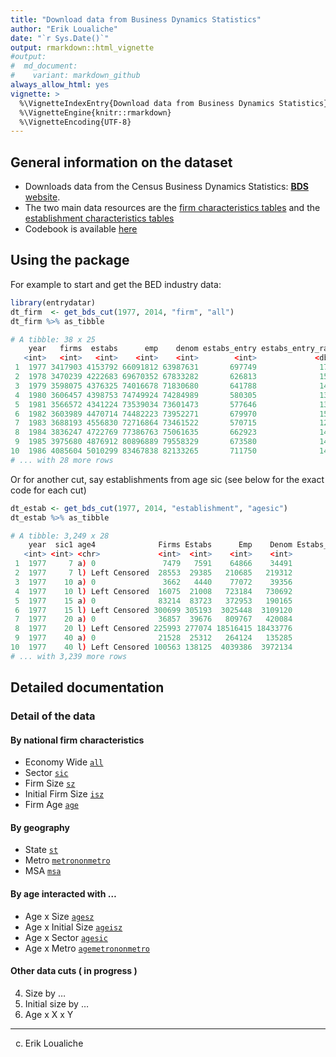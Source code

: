```yaml
---
title: "Download data from Business Dynamics Statistics"
author: "Erik Loualiche"
date: "`r Sys.Date()`"
output: rmarkdown::html_vignette
#output:
#  md_document:
#    variant: markdown_github
always_allow_html: yes
vignette: >
  %\VignetteIndexEntry{Download data from Business Dynamics Statistics}
  %\VignetteEngine{knitr::rmarkdown}
  %\VignetteEncoding{UTF-8}
---
```


## General information on the dataset

  + Downloads data from the Census Business Dynamics Statistics: [**BDS** website](https://www.census.gov/ces/dataproducts/bds/). 
  + The two main data resources are the [firm characteristics tables](https://www.census.gov/ces/dataproducts/bds/data_firm.html) and the [establishment characteristics tables](https://www.census.gov/ces/dataproducts/bds/data_estab.html)
  + Codebook is available [here](https://www.census.gov/ces/pdf/BDS_2014_Codebook.pdf)


## Using the package

For example to start and get the BED industry data:
```r
library(entrydatar)
dt_firm  <- get_bds_cut(1977, 2014, "firm", "all")
dt_firm %>% as_tibble
```
```r
# A tibble: 38 x 25
    year   firms  estabs      emp    denom estabs_entry estabs_entry_rate estabs_exit estabs_exit_rate job_creation job_creation_births job_creation_continuers job_cr… job_c… job_de… job_des… job_des… job_de… job_d… net_jo… net_jo… real… firmd… firmd… firmd…
   <int>   <int>   <int>    <int>    <int>        <int>             <dbl>       <int>            <dbl>        <int>               <int>                   <int>   <dbl>  <dbl>   <int>    <int>    <int>   <dbl>  <dbl>   <int>   <dbl> <dbl>  <int>  <int>  <int>
 1  1977 3417903 4153792 66091812 63987631       697749              17.1      526010             12.9     13919514             5858902                 8060612    9.20   21.8  9.71e⁶  3909657  5801496    6.10   15.2  4.21e⁶   6.60   30.4 350748 352967 2.22e⁶
 2  1978 3470239 4222683 69670352 67833282       626813              15.0      548965             13.1     14062357             4556103                 9506254    6.70   20.7  1.04e⁷  4283093  6105123    6.30   15.3  3.67e⁶   5.40   30.6 360442 362456 2.12e⁶
 3  1979 3598075 4376325 74016678 71830680       641788              14.9      471892             11.0     14443176             4998519                 9444657    7.00   20.1  1.01e⁷  3639187  6431992    5.10   14.0  4.37e⁶   6.10   28.0 293251 294890 1.67e⁶
 4  1980 3606457 4398753 74749924 74284989       580305              13.2      524356             12.0     12718175             4567680                 8150495    6.10   17.1  1.18e⁷  3948087  7840218    5.30   15.9  9.30e⁵   1.20   31.8 371483 373364 2.12e⁶
 5  1981 3566572 4341224 73539034 73601473       577646              13.2      609342             14.0     12783982             5219017                 7564965    7.10   17.4  1.29e⁷  5037764  7871097    6.80   17.5 -1.25e⁵  -0.100  34.8 365741 367682 2.13e⁶
 6  1982 3603989 4470714 74482223 73952271       679970              15.4      505221             11.5     13640132             6226777                 7413355    8.40   18.4  1.26e⁷  4052461  8527768    5.50   17.0  1.06e⁶   1.40   34.0 289788 290402 1.78e⁶
 7  1983 3688193 4556830 72716864 73461522       570715              12.6      514341             11.4     12154727             4725016                 7429711    6.40   16.5  1.36e⁷  4234634  9409409    5.80   18.6 -1.49e⁶  -2.10   33.0 328482 330449 1.96e⁶
 8  1984 3836247 4722769 77386763 75061635       662923              14.3      503719             10.9     14882807             5379201                 9503606    7.20   19.8  1.02e⁷  3776750  6455800    5.00   13.6  4.65e⁶   6.20   27.2 309350 310909 1.75e⁶
 9  1985 3975680 4876912 80896889 79558329       673580              14.0      530696             11.0     14585960             5364968                 9220992    6.70   18.3  1.19e⁷  4697213  7211629    5.90   15.0  2.68e⁶   3.30   30.0 336927 339182 2.20e⁶
10  1986 4085604 5010299 83467838 82133265       711750              14.4      559089             11.3     15485316             6244185                 9241131    7.60   18.9  1.28e⁷  4733570  8082600    5.80   15.6  2.67e⁶   3.30   31.2 364004 365473 2.39e⁶
# ... with 28 more rows
```

Or for another cut, say establishments from age sic (see below for the exact code for each cut)
```r
dt_estab <- get_bds_cut(1977, 2014, "establishment", "agesic")
dt_estab %>% as_tibble
```
```r
# A tibble: 3,249 x 28
    year  sic1 age4              Firms Estabs      Emp    Denom Estabs_Entry Estabs_Entry_Rate Estabs_Exit Estabs_Exit_Rate Job_Creation Job_Creation_Births Job_Cr… Job_C… Job_… Job_D… Job_D… Job_D… Job_… Job_… Net_Jo… Net_Job… Real… d_fl… firm… firm… firmd…
   <int> <int> <chr>             <int>  <int>    <int>    <int>        <int>             <dbl>       <int>            <dbl>        <int>               <int>   <int>  <dbl> <dbl>  <int>  <int>  <int> <dbl> <dbl>   <int>    <dbl> <dbl> <int> <int> <int>  <dbl>
 1  1977     7 a) 0               7479   7591    64866    34491         7306               192           0              0          60750               60750       0    176 176   0           0 0       0     0      60750  176       0       0    NA    NA     NA
 2  1977     7 l) Left Censored  28553  29385   210685   219312            0                 0        7083             21.4        45107                   0   45107      0  20.6 6.24e⁴  28458 3.39e⁴ 13.0  28.4  - 17253 -  7.80   41.2     0  4996  5006  19331
 3  1977    10 a) 0               3662   4440    77072    39356         4347               196           0              0          75432               75432       0    192 192   0           0 0       0     0      75432  192       0       0    NA    NA     NA
 4  1977    10 l) Left Censored  16075  21008   723184   730692            0                 0        3193             14.1       108765                   0  108765      0  14.9 1.24e⁵  50050 7.37e⁴  6.80 16.9  - 15016 -  2.00   29.8     0  1949  1958  20198
 5  1977    15 a) 0              83214  83723   372953   190165        81821               196           0              0         365576              365576       0    192 192   0           0 0       0     0     365576  192       0       0    NA    NA     NA
 6  1977    15 l) Left Censored 300699 305193  3025448  3109120            0                 0       56837             16.9       615519                   0  615519      0  19.8 7.83e⁵ 261504 5.21e⁵  8.40 25.2  -167345 -  5.40   39.6     0 38150 38173 174431
 7  1977    20 a) 0              36857  39676   809767   420084        38800               196           0              0         779366              779366       0    186 186   0           0 0       0     0     779366  186       0       0    NA    NA     NA
 8  1977    20 l) Left Censored 225993 277074 18516415 18433776            0                 0       31186             10.6      1945895                   0 1945895      0  10.6 1.78e⁶ 544425 1.24e⁶  3.00  9.70  165279    0.900  19.4     0 21326 21409 252009
 9  1977    40 a) 0              21528  25312   264124   135285        24749               196           0              0         257679              257679       0    190 190   0           0 0       0     0     257679  190       0       0    NA    NA     NA
10  1977    40 l) Left Censored 100563 138125  4039386  3972134            0                 0       17462             11.9       722946                   0  722946      0  18.2 5.88e⁵ 139602 4.49e⁵  3.50 14.8   134505    3.40   29.6     0 11998 12059  74049
# ... with 3,239 more rows
```


## Detailed documentation

### Detail of the data

#### By **national** firm characteristics

   + Economy Wide [`all`](http://www2.census.gov/ces/bds/firm/bds_f_all_release.csv)
   + Sector [`sic`](http://www2.census.gov/ces/bds/firm/bds_f_sic_release.csv)
   + Firm Size [`sz`](http://www2.census.gov/ces/bds/firm/bds_f_sz_release.csv)
   + Initial Firm Size [`isz`](http://www2.census.gov/ces/bds/firm/bds_f_isz_release.csv)
   + Firm Age [`age`](http://www2.census.gov/ces/bds/firm/bds_f_age_release.csv)

#### By **geography**

   + State [`st`](http://www2.census.gov/ces/bds/firm/bds_f_st_release.csv)
   + Metro [`metrononmetro`](http://www2.census.gov/ces/bds/firm/bds_f_metrononmetro_release.csv)
   + MSA [`msa`](http://www2.census.gov/ces/bds/firm/bds_f_msa_release.csv)

#### By **age** interacted with ...

   + Age x Size [`agesz`](http://www2.census.gov/ces/bds/firm/bds_f_agesz_release.csv)
   + Age x Initial Size [`ageisz`](http://www2.census.gov/ces/bds/firm/bds_f_ageisz_release.csv)
   + Age x Sector [`agesic`](http://www2.census.gov/ces/bds/firm/bds_f_agesic_release.csv)
   + Age x Metro [`agemetrononmetro`](http://www2.census.gov/ces/bds/firm/bds_f_agemetrononmetro_release.csv)

#### Other data cuts ( in progress )

  4. Size by ...
  5. Initial size by ...
  6. Age x X x Y











---------------------------
(c) Erik Loualiche

